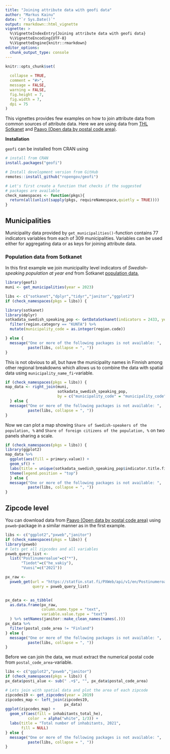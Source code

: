 ```yaml
---
title: "Joining attribute data with geofi data"
author: "Markus Kainu"
date: "`r Sys.Date()`"
output: rmarkdown::html_vignette
vignette: >
  %\VignetteIndexEntry{Joining attribute data with geofi data}
  %\VignetteEncoding{UTF-8}
  %\VignetteEngine{knitr::rmarkdown}
editor_options: 
  chunk_output_type: console
---
```


```r
knitr::opts_chunk$set(
  
  collapse = TRUE,
  comment = "#>",
  message = FALSE, 
  warning = FALSE,
  fig.height = 7, 
  fig.width = 7,
  dpi = 75
)
```

This vignettes provides few examples on how to join attribute data from common sources of attribute data. Here we are using data from [THL Sotkanet](https://sotkanet.fi/sotkanet/en/index) and [Paavo (Open data by postal code area)](https://pxdata.stat.fi/PXWeb/pxweb/en/Postinumeroalueittainen_avoin_tieto/).

**Installation**

`geofi` can be installed from CRAN using

```r
# install from CRAN
install.packages("geofi")

# Install development version from GitHub
remotes::install_github("ropengov/geofi")
```

```r
# Let's first create a function that checks if the suggested 
# packages are available
check_namespaces <- function(pkgs){
  return(all(unlist(sapply(pkgs, requireNamespace,quietly = TRUE))))
}
```


## Municipalities

Municipality data provided by `get_municipalities()`-function contains 77 indicators variables from each of 309 municipalities. Variables can be used either for aggregating data or as keys for joining attribute data. 

### Population data from Sotkanet

In this first example we join municipality level indicators of *Swedish-speaking population at year end* from Sotkanet [population data](https://sotkanet.fi/sotkanet/en/haku?g=219), 

```r
library(geofi)
muni <- get_municipalities(year = 2023)

libs <- c("sotkanet","dplyr","tidyr","janitor","ggplot2")
if (check_namespaces(pkgs = libs)) {

library(sotkanet)
library(dplyr)
sotkadata_swedish_speaking_pop <- GetDataSotkanet(indicators = 2433, years = 2000:2022) %>% 
  filter(region.category == "KUNTA") %>% 
  mutate(municipality_code = as.integer(region.code))

} else {
  message("One or more of the following packages is not available: ", 
          paste(libs, collapse = ", "))
}
```

This is not obvious to all, but have the municipality names in Finnish among other regional breakdowns which allows us to combine the data with spatial data using `municipality_name_fi`-variable. 

```r
if (check_namespaces(pkgs = libs)) {
map_data <- right_join(muni, 
                       sotkadata_swedish_speaking_pop, 
                       by = c("municipality_code" = "municipality_code"))
  } else {
  message("One or more of the following packages is not available: ", 
          paste(libs, collapse = ", "))
}
```

Now we can plot a map showing `Share of Swedish-speakers of the population, %` and `Share of foreign citizens of the population, %` on two panels sharing a scale.

```r
if (check_namespaces(pkgs = libs)) {
library(ggplot2)
map_data %>% 
  ggplot(aes(fill = primary.value)) + 
  geom_sf() + 
  labs(title = unique(sotkadata_swedish_speaking_pop$indicator.title.fi)) +
  theme(legend.position = "top")
  } else {
  message("One or more of the following packages is not available: ", 
          paste(libs, collapse = ", "))
}
```



## Zipcode level

You can download data from [Paavo (Open data by postal code area)](https://pxdata.stat.fi/PXWeb/pxweb/en/Postinumeroalueittainen_avoin_tieto/) using `pxweb`-package in a similar manner as in the first example.

```r
libs <- c("ggplot2","pxweb","janitor")
if (check_namespaces(pkgs = libs)) {
library(pxweb)
# lets get all zipcodes and all variables
pxweb_query_list <- 
  list("Postinumeroalue"=c("*"),
       "Tiedot"=c("he_vakiy"),
       "Vuosi"=c("2021"))

px_raw <- 
  pxweb_get(url = "https://statfin.stat.fi/PXWeb/api/v1/en/Postinumeroalueittainen_avoin_tieto/uusin/paavo_pxt_12ey.px",
            query = pxweb_query_list)


px_data <- as_tibble(
  as.data.frame(px_raw, 
                column.name.type = "text", 
                variable.value.type = "text")
  ) %>% setNames(janitor::make_clean_names(names(.)))
px_data %>% 
  filter(postal_code_area != "Finland")
} else {
  message("One or more of the following packages is not available: ", 
          paste(libs, collapse = ", "))
}
```

Before we can join the data, we must extract the numerical postal code from `postal_code_area`-variable.

```r
libs <- c("ggplot2","pxweb","janitor")
if (check_namespaces(pkgs = libs)) {
px_data$posti_alue <- sub(" .+$", "", px_data$postal_code_area)

# Lets join with spatial data and plot the area of each zipcode
zipcodes19 <- get_zipcodes(year = 2019) 
zipcodes_map <- left_join(zipcodes19, 
                          px_data)
ggplot(zipcodes_map) + 
  geom_sf(aes(fill = inhabitants_total_he), 
          color  = alpha("white", 1/3)) +
  labs(title = "Total number of inhabitants, 2021", 
       fill = NULL)
} else {
  message("One or more of the following packages is not available: ", 
          paste(libs, collapse = ", "))
}
```

